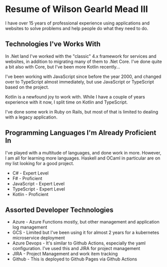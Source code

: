 ---
---


<SEO title="Wilson Gearld Mead III's Resume" />

# Resume of Wilson Gearld Mead III

I have over 15 years of professional experience using applications and websites to solve problems and help people do what they need to do.

## Technologies I've Works With

In .Net land I've worked with the "classic" 4.x framework for services and websites, in addition to migrating many of them to .Net Core. I've done quite a bit also with Core, but I've been more Kotlin recently...

I've been working with JavaScript since before the year 2000, and changed over to TypeScript almost immediately, but use JavaScript or TypeScript based on the project.

Kotlin is a newfound joy to work with. While I have a couple of years experience with it now, I split time on Kotlin and TypeScript.

I've done some work in Ruby on Rails, but most of that is limited to dealing with a legacy application.

## Programming Languages I'm Already Proficient In

I've played with a multitude of languages, and done work in more. However, I am all for learning more languages. Haskell and OCaml in particular are on my list looking for a good project.

- C# - Expert Level
- F# - Proficient
- JavaScript - Expert Level
- TypeScript - Expert Level
- Kotlin - Proficient

## Assorted Developer Technologies

- Azure - Azure Functions mostly, but other management and application log management
- GCS - Limited but I've been using it for almost 2 years for a kubernetes microservice deployment
- Azure Devops - It's similar to Github Actions, especially the yaml configuration. I've used this and JIRA for project management
- JIRA - Project Management and work item tracking
- Github - This is deployed to Github Pages via Github Actions
